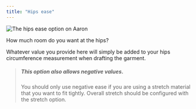 ```yaml
---
title: "Hips ease"
---
```


![The hips ease option on Aaron](./hipsease.svg)

How much room do you want at the hips?

Whatever value you provide here will simply be added to your hips circumference measurement when drafting the garment.

> ##### This option also allows negative values.
>
> You should only use negative ease if you are using a stretch material that you want to fit tightly.
> Overall stretch should be configured with the stretch option.




